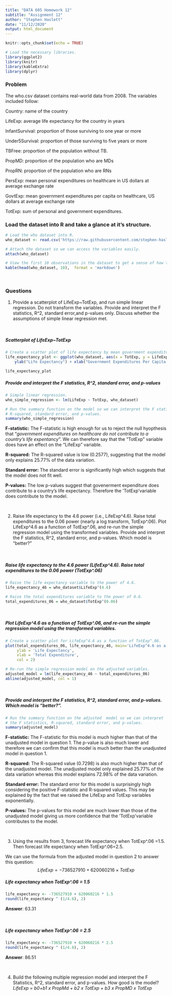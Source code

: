 ```yaml
---
title: "DATA 605 Homework 12"
subtitle: "Assignment 12"
author: "Stephen Haslett"
date: "11/12/2020"
output: html_document
---
```


```r
knitr::opts_chunk$set(echo = TRUE)

# Load the necessary libraries.
library(ggplot2)
library(knitr)
library(kableExtra)
library(dplyr)
```

### Problem
The who.csv dataset contains real-world data from 2008. The variables included follow:

Country: name of the country

LifeExp: average life expectancy for the country in years

InfantSurvival: proportion of those surviving to one year or more

Under5Survival: proportion of those surviving to five years or more

TBFree: proportion of the population without TB.

PropMD: proportion of the population who are MDs

PropRN: proportion of the population who are RNs

PersExp: mean personal expenditures on healthcare in US dollars at average exchange rate

GovtExp: mean government expenditures per capita on healthcare, US dollars at average exchange rate

TotExp: sum of personal and government expenditures.


### Load the dataset into R and take a glance at it's structure.
```r
# Load the who dataset into R.
who_dataset <- read.csv('https://raw.githubusercontent.com/stephen-haslett/data605/data605-week-12/who.csv')

# Attach the dataset so we can access the variables easily.
attach(who_dataset)

# View the first 10 observations in the dataset to get a sense of how the data is structured.
kable(head(who_dataset, 10),  format = 'markdown')
``` 

\ 

### Questions

1. Provide a scatterplot of LifeExp~TotExp, and run simple linear regression. Do not transform the variables. Provide and interpret the F statistics, R^2, standard error,and p-values only. Discuss whether the assumptions of simple linear regression met.

\ 

##### Scatterplot of LifeExp~TotExp

```r
# Create a scatter plot of life expectancy by mean government expenditures per capita on healthcare.
life_expectancy_plot <- ggplot(who_dataset, aes(x = TotExp, y = LifeExp)) + geom_point(color = "salmon") +
    ylab("Life Expectancy") + xlab("Government Expenditures Per Capita on Healthcare")

life_expectancy_plot
```


##### Provide and interpret the F statistics, R^2, standard error, and p-values

```r
# Simple linear regression.
who_simple_regression <- lm(LifeExp ~ TotExp, who_dataset)

# Run the summary function on the model so we can interpret the F statistics, 
# R-squared, standard error, and p-values.
summary(who_simple_regression)
```

**F-statistic:** The F-statistic is high enough for us to reject the null hyopthesis that "_government expenditures on healthcare do not contribute to a country’s life expentancy_". We can therefore say that the "TotExp" variable does have an effect on the "LifeExp" variable.

**R-squared:** The R-squared value is low (0.2577), suggesting that the model only explains 25.77% of the data variation.

**Standard error:** The standard error is significantly high which suggests that the model does not fit well. 

**P-values:** The low p-values suggest that govenerment expenditure does contribute to a country's life expectancy. Therefore the 'TotExp'variable does contribute to the model. 

\ 


2. Raise life expectancy to the 4.6 power (i.e., LifeExp^4.6). Raise total expenditures to the 0.06 power (nearly a log transform, TotExp^.06). Plot LifeExp^4.6 as a function of TotExp^.06, and re-run the simple regression model using the transformed variables. Provide and interpret the F statistics, R^2, standard error, and p-values. Which model is "better?"

\ 

##### Raise life expectancy to the 4.6 power (LifeExp^4.6). Raise total expenditures to the 0.06 power (TotExp^.06)

```r
# Raise the life expectancy variable to the power of 4.6.
life_expectancy_46 = who_dataset$LifeExp^(4.6)

# Raise the total expenditures variable to the power of 0.6.
total_expenditures_06 = who_dataset$TotExp^(0.06)
```

\ 

##### Plot LifeExp^4.6 as a function of TotExp^.06, and re-run the simple regression model using the transformed variables.

```r
# Create a scatter plot for LifeExp^4.6 as a function of TotExp^.06.
plot(total_expenditures_06, life_expectancy_46, main='LifeExp^4.6 as a function of TotExp^.06',
     ylab = 'Life Expectancy',
     xlab = 'Total Expenditure',
     col = 2)

# Re-run the simple regression model on the adjusted variables.
adjusted_model = lm(life_expectancy_46 ~ total_expenditures_06)
abline(adjusted_model, col = 1)
```

\ 

##### Provide and interpret the F statistics, R^2, standard error, and p-values. Which model is "better?".

```r
# Run the summary function on the adjusted  model so we can interpret
# the F statistics, R-squared, standard error, and p-values.
summary(adjusted_model)
```

**F-statistic:** The F-statistic for this model is much higher than that of the unadjusted model in question 1. The p-value is also much lower and therefore we can confirm that this model is much better than the unadjusted model in question 1.

**R-squared:** The R-squared value (0.7298) is also much higher than that of the unadjusted model. The unadjusted model only explained 25.77% of the data variation whereas this model explains 72.98% of the data variation.

**Standard error:** The standard error for this model is surprisingly high considering the positive F-statistic and R-squared values. This may be explained by the fact that we raised the LifeExp and TotExp variables exponentially.

**P-values:** The p-values for this model are much lower than those of the unadjusted model giving us more confidence that the 'TotExp'variable contributes to the model.

\ 

3. Using the results from 3, forecast life expectancy when TotExp^.06 =1.5. Then forecast life expectancy when TotExp^.06=2.5.

We can use the formula from the adjusted model in question 2 to answer this question: $$LifeExp = -736527910 + 620060216 \times TotExp$$

##### Life expectancy when TotExp^.06 = 1.5

```r
life_expectancy <- -736527910 + 620060216 * 1.5
round(life_expectancy ^ (1/4.6), 2)
```

**Answer**: 63.31

\ 

##### Life expectancy when TotExp^.06 = 2.5

```r
life_expectancy <- -736527910 + 620060216 * 2.5
round(life_expectancy ^ (1/4.6), 2)
```

**Answer**: 86.51

\ 

4. Build the following multiple regression model and interpret the F Statistics, R^2, standard error, and p-values. How good is the model?
_LifeExp = b0+b1 x PropMd + b2 x TotExp + b3 x PropMD x TotExp_

